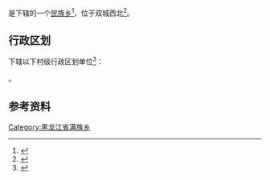{{中国乡级行政区
| 总面积 = 
| 户籍人口 = 22132人
|23/01/82/211/000}}

'''{{PAGENAMEBASE}}'''是{{PRC admin/fullname|23/01/82/211/000|3}}下辖的一个[[民族乡|民族乡]]<ref>{{PRC admin/ref sgc|{{PRC admin/parent|23/01/82/211/000}}}}</ref>，位于双城西北<ref>{{Cite web |url=http://www.chinaquhua.cn/heilongjiang/ |title=乐群满族乡 |accessdate=2011-08-25 |archive-date=2011-08-22 |archive-url=https://web.archive.org/web/20110822123644/http://www.chinaquhua.cn/heilongjiang/ |dead-url=yes }}</ref>。

== 行政区划 ==
{{PAGENAMEBASE}}下辖以下村级行政区划单位<ref>{{PRC admin/ref sgc|23/01/82/211/000}}</ref>：

{{PRC admin/children|23/01/82/211/000}}。

== 参考资料 ==
{{reflist}}

{{黑龙江行政区划小作品}}
{{PRC admin/navcat|23/01/82/211/000}}
[[Category:黑龙江省满族乡|Category:黑龙江省满族乡]]